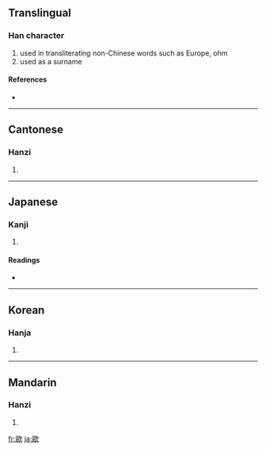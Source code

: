 {{see|欧}}
==Translingual==

===Han character===
{{Han char|rn=76|rad=欠|as=11|sn=15|four=7778<sub>2</sub>|canj=尸口弓人 (SRNO)}}

# used in transliterating non-Chinese words such as Europe, ohm
# used as a surname

====References====
* {{Han ref|kx=0571.270|dkj=16185|dj=0959.210|hdz=32149.120|uh=6B50|ud=27472|bh=BCDA|bd=48346}}

----

==Cantonese==

===Hanzi===
{{yue-hanzi|jyut=|y=au1, ngau1}}

# {{defn|Cantonese}}

----

==Japanese==

===Kanji===
{{ja-kanji|grade=|rs=欠11}}

# {{defn|Japanese}}

====Readings====
* {{ja-readings|on=[[おう]] (ō)|kun=[[はく]] (haku), [[うたう]] (utau)}}

----

==Korean==

===Hanja===
{{ko-hanja|hangeul=구|eumhun=|rv=gu|mr=ku|y=kwu}}

# {{defn|Korean}}

----

==Mandarin==

===Hanzi===
{{cmn-hanzi|sim=欧|pin=[[ōu]] ([[ou1]])|wg=ou<sup>1</sup>}}

# {{defn|Mandarin}}

[[fr:歐]]
[[ja:歐]]